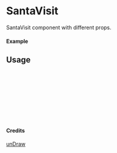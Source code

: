 
<Meta of={SantaVisit} title="unDraw/SantaVisit" />

# SantaVisit

SantaVisit component with different props.

#### Example

<Canvas of={SantaVisit.Primary} />

## Usage

```ts
import { SantaVisit } from "yadl-ui";

const Example = () => {
  return (
      <SantaVisit />
  );
};

export default Example;
```

#### Credits
[unDraw](https://undraw.co/illustrations)

